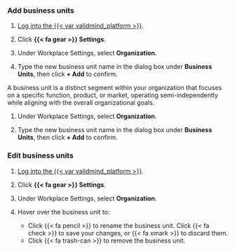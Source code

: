 ### Add business units

:::: {.content-visible unless-format="revealjs"}
1. [Log into the {{< var validmind_platform >}}](/guide/configuration/log-into-validmind.qmd).

1. Click **{{< fa gear >}} Settings**. 

1. Under Workplace Settings, select **Organization**.

1. Type the new business unit name in the dialog box under **Business Units**, then click **+ Add** to confirm.
::::

:::: {.content-hidden unless-format="revealjs"}
A business unit is a distinct segment within your organization that focuses on a specific function, product, or market, operating semi-independently while aligning with the overall organizational goals.

1. Under Workplace Settings, select **Organization**.

1. Type the new business unit name in the dialog box under **Business Units**, then click **+ Add** to confirm.
::::

:::: {.content-visible unless-format="revealjs"}
### Edit business units

1. [Log into the {{< var validmind_platform >}}](/guide/configuration/log-into-validmind.qmd).

1. Click **{{< fa gear >}} Settings**. 

1. Under Workplace Settings, select **Organization**.

1. Hover over the business unit to:
   - Click {{< fa pencil >}} to rename the business unit. Click {{< fa check >}} to save your changes, or {{< fa xmark >}} to discard them.
   - Click {{< fa trash-can >}} to remove the business unit.
::::
